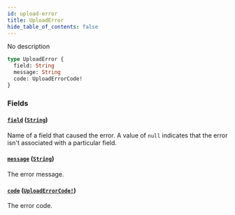 ```yaml
---
id: upload-error
title: UploadError
hide_table_of_contents: false
---
```


No description

```graphql
type UploadError {
  field: String
  message: String
  code: UploadErrorCode!
}
```

### Fields

#### [`field`](#) ([`String`](../../../developer/api-reference/scalars/string))

Name of a field that caused the error. A value of `null` indicates that the error isn't associated with a particular field.

#### [`message`](#) ([`String`](../../../developer/api-reference/scalars/string))

The error message.

#### [`code`](#) ([`UploadErrorCode!`](../../../developer/api-reference/enums/upload-error-code))

The error code.
